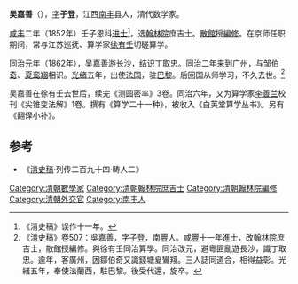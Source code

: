 '''吴嘉善'''（{{bd|1818年||1885年||Wu}}），[[表字|字]]'''子登'''，江西[[南丰|南丰]]县人，清代数学家。

[[咸丰|咸丰]]二年（1852年）壬子恩科[[进士|进士]]<ref>《清史稿》误作十一年。</ref>，选[[翰林院|翰林院]]庶吉士。[[散館|散館]]授[[編修|編修]]。在京师任职期间，常与江苏巡抚、算学家[[徐有壬|徐有壬]]切磋算学。

同治元年（1862年），吴嘉善游[[长沙|长沙]]，结识[[丁取忠|丁取忠]]。[[同治|同治]]二年来到[[广州|广州]]，与[[邹伯奇|邹伯奇]]、[[夏鸾翔|夏鸾翔]]相识。[[光绪|光绪]]五年，出使[[法国|法国]]，驻[[巴黎|巴黎]]。后回国从师学习，不久去世。<ref>《清史稿》卷507：吳嘉善，字子登，南豐人。咸豐十一年進士，改翰林院庶吉士，散館授編修。與徐有壬同治算學。同治改元，避粵匪亂遊長沙，識丁取忠。逾年，客廣州，因鄒伯奇又識錢塘夏鸞翔。三人誌同道合，相得益彰。光緒五年，奉使法蘭西，駐巴黎。後受代還，旋卒。</ref>

吴嘉善在徐有壬去世后，续完《测圆密率》3卷。同治六年，又为算学家[[李善兰|李善兰]]校刊《尖锥变法解》1卷。撰有《算学二十一种》，被收入《白芙堂算学丛书》。另有《翻译小补》。

==参考==
{{reflist}}
*《[[清史稿|清史稿]]·列传二百九十四·畴人二》

{{咸豐二年壬子恩科殿試金榜}}
{{DEFAULTSORT:Wu吴}}
[[Category:清朝數學家|Category:清朝數學家]]
[[Category:清朝翰林院庶吉士|Category:清朝翰林院庶吉士]]
[[Category:清朝翰林院編修|Category:清朝翰林院編修]]
[[Category:清朝外交官|Category:清朝外交官]]
[[Category:南丰人|Category:南丰人]]